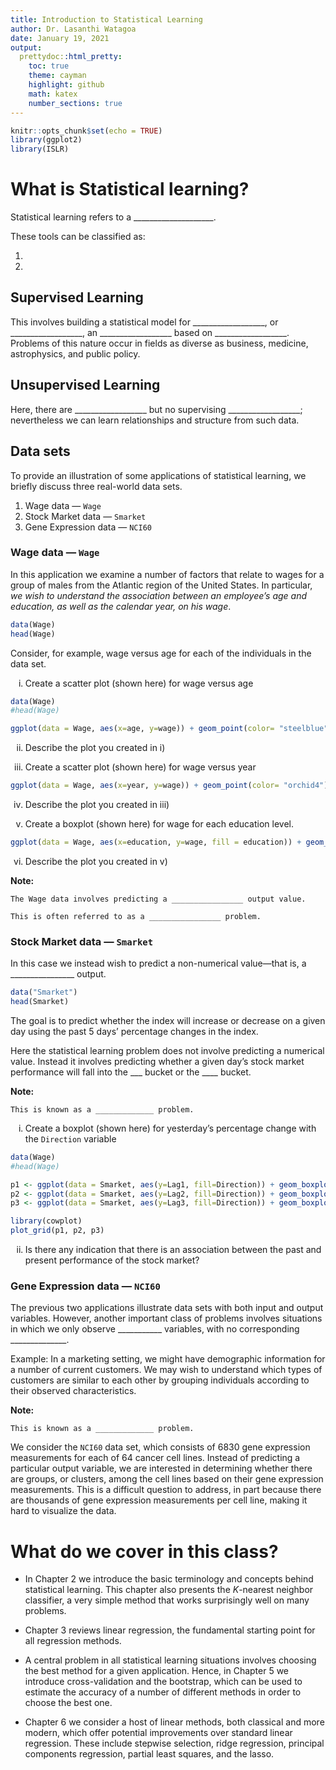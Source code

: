 ```yaml
---
title: Introduction to Statistical Learning
author: Dr. Lasanthi Watagoa
date: January 19, 2021
output:
  prettydoc::html_pretty:
    toc: true
    theme: cayman
    highlight: github
    math: katex
    number_sections: true
---
```


```r
knitr::opts_chunk$set(echo = TRUE)
library(ggplot2)
library(ISLR)
```

# What is Statistical learning?

Statistical learning refers to a ____________________. 

These tools can be classified as: 

  1) 
  2) 
  

## Supervised Learning 

This involves building a statistical model for __________________,
or __________________, an __________________ based on __________________. Problems of this nature occur in fields as diverse as business, medicine, astrophysics, and public policy. 

## Unsupervised Learning

Here, there are __________________ but no supervising __________________; nevertheless we can learn relationships and structure
from such data. 

## Data sets

To provide an illustration of some applications of
statistical learning, we briefly discuss three real-world data sets.

  1) Wage data --- `Wage`
  2) Stock Market data --- `Smarket`
  3) Gene Expression data --- `NCI60`

### Wage data --- `Wage`

In this application we examine a number of factors that relate to wages for a group of males from the Atlantic region of the United States. In particular, _we wish to understand the association between an employee’s age and education, as well as the calendar year, on his wage_. 

  
```r
data(Wage)
head(Wage)
```
  
  
Consider, for example, wage versus age for each of the individuals
in the data set. 

  i) Create a scatter plot (shown here) for wage versus age
  
```r
data(Wage)
#head(Wage)

ggplot(data = Wage, aes(x=age, y=wage)) + geom_point(color= "steelblue") + geom_smooth(se = FALSE) + theme_bw()
```
  
  
  ii) Describe the plot you created in i) 
  
  iii) Create a scatter plot (shown here) for wage versus year
  
```r
ggplot(data = Wage, aes(x=year, y=wage)) + geom_point(color= "orchid4") + geom_smooth(method = lm, se = FALSE) + theme_bw()
```
  
  
  iv) Describe the plot you created in iii) 
  
  v) Create a boxplot (shown here) for wage for each education level.
  
```r
ggplot(data = Wage, aes(x=education, y=wage, fill = education)) + geom_boxplot() + theme_bw()
```
  
  
  vi) Describe the plot you created in v) 

**Note:**
```rnote
The Wage data involves predicting a ________________ output value. 

This is often referred to as a ________________ problem.

```


### Stock Market data --- `Smarket`

In this case we instead wish to predict a non-numerical value—that is, a ________________ output.

```r
data("Smarket")
head(Smarket)
```
The goal is to predict whether the index will increase or decrease on a given day using the past 5 days’ percentage changes in the index. 

Here the statistical learning problem does not involve predicting a numerical value. Instead it involves predicting whether a given day’s stock market performance will fall into the ___ bucket or the ____ bucket.

**Note:**
```rnote
This is known as a _____________ problem.
```

  i) Create a boxplot (shown here) for yesterday's percentage change with the `Direction` variable
  
```r
data(Wage)
#head(Wage)

p1 <- ggplot(data = Smarket, aes(y=Lag1, fill=Direction)) + geom_boxplot() +  theme_bw()
p2 <- ggplot(data = Smarket, aes(y=Lag2, fill=Direction)) + geom_boxplot() +  theme_bw()
p3 <- ggplot(data = Smarket, aes(y=Lag3, fill=Direction)) + geom_boxplot() +  theme_bw()

library(cowplot)
plot_grid(p1, p2, p3)
```
  
  
  ii) Is there any indication that there is an association between the past and present performance of the stock market?


### Gene Expression data --- `NCI60`

The previous two applications illustrate data sets with both input and
output variables. However, another important class of problems involves
situations in which we only observe ___________ variables, with no corresponding
______________.

Example: In a marketing setting, we might have demographic
information for a number of current customers. We may wish to
understand which types of customers are similar to each other by grouping
individuals according to their observed characteristics. 

**Note:**
```rnote
This is known as a _____________ problem.
```


We consider the `NCI60` data set, which consists of 6830 gene expression measurements
for each of 64 cancer cell lines. Instead of predicting a particular output
variable, we are interested in determining whether there are groups, or
clusters, among the cell lines based on their gene expression measurements.
This is a difficult question to address, in part because there are thousands
of gene expression measurements per cell line, making it hard to visualize
the data.


# What do we cover in this class?

  * In Chapter 2 we introduce the basic terminology and concepts behind statistical
learning. This chapter also presents the $K$-nearest neighbor classifier, a
very simple method that works surprisingly well on many problems. 

  * Chapter 3 reviews linear regression, the fundamental starting
point for all regression methods. 

  * A central problem in all statistical learning situations involves choosing
the best method for a given application. Hence, in Chapter 5 we introduce
cross-validation and the bootstrap, which can be used to estimate the
accuracy of a number of different methods in order to choose the best one.

  * Chapter 6 we consider a host of linear methods, both
classical and more modern, which offer potential improvements over standard
linear regression. These include stepwise selection, ridge regression,
principal components regression, partial least squares, and the lasso.

